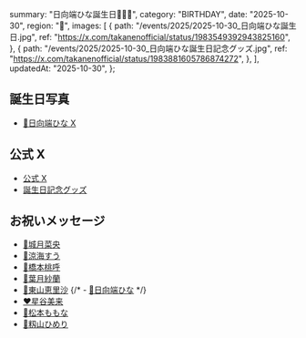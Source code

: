   summary: "日向端ひな誕生日🐣💜⋆͛",
  category: "BIRTHDAY",
  date: "2025-10-30",
  region: "🎂",
  images: [
    {
      path: "/events/2025/2025-10-30_日向端ひな誕生日.jpg",
      ref: "https://x.com/takanenofficial/status/1983549392943825160",
    },
    {
      path: "/events/2025/2025-10-30_日向端ひな誕生日記念グッズ.jpg",
      ref: "https://x.com/takanenofficial/status/1983881605786874272",
    },
  ],
  updatedAt: "2025-10-30",
};

## 誕生日写真

- [💜日向端ひな X](https://x.com/hina_hinahata/status/1983549612494602283)

## 公式 X

- [公式 X](https://x.com/takanenofficial/status/1983549392943825160)
- [誕生日記念グッズ](https://x.com/takanenofficial/status/1983881605786874272)

## お祝いメッセージ

- [💛城月菜央](https://x.com/nao_kizuki/status/1983818939898663039)
- [🩵涼海すう](https://x.com/su_suzumi_/status/1983813178745131279)
- [🩷橋本桃呼](https://x.com/MomokoHashimoto/status/1983781626917351898)
- [🤍葉月紗蘭](https://x.com/saara_hazuki/status/1983803391068529146)
- [🧡東山恵里沙](https://x.com/erisahigasiyama/status/1983549871841059264)
  {/* - [💜日向端ひな]() */}
- [❤星谷美来](https://x.com/Mikuru_hositani/status/1983807039903297605)
- [🎀松本ももな](https://x.com/momonamatsumoto/status/1983812734774018086)
- [💙籾山ひめり](https://x.com/himeri_momiyama/status/1983896420529897769)
